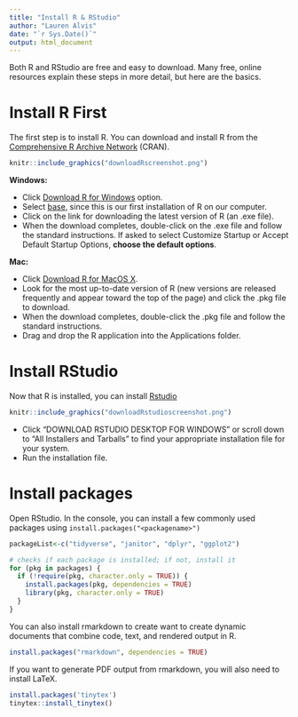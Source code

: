 ```yaml
---
title: "Install R & RStudio"
author: "Lauren Alvis"
date: "`r Sys.Date()`"
output: html_document
---
```


Both R and RStudio are free and easy to download. Many free, online resources explain these steps in more detail, but here are the basics.  
  
# Install R First

The first step is to install R. You can download and install R from the [Comprehensive R Archive Network](https://cran.r-project.org/) (CRAN).  

```r
knitr::include_graphics("downloadRscreenshot.png")
```

**Windows:**

- Click [Download R for Windows](https://cran.r-project.org/bin/windows/) option.
- Select [base](https://cran.r-project.org/bin/windows/base/), since this is our first installation of R on our computer.  
- Click on the link for downloading the latest version of R (an .exe file).  
- When the download completes, double-click on the .exe file and follow the standard instructions. If asked to select Customize Startup or Accept Default Startup Options, **choose the default options**.   
  
  
**Mac:**

- Click [Download R for MacOS X](https://cran.r-project.org/bin/macosx/).  
- Look for the most up-to-date version of R (new versions are released frequently and appear toward the top of the page) and click the .pkg file to download.    
- When the download completes, double-click the .pkg file and follow the standard instructions.  
- Drag and drop the R application into the Applications folder.

# Install RStudio
  
Now that R is installed, you can install [Rstudio](https://posit.co/download/rstudio-desktop/)  
  

```r
knitr::include_graphics("downloadRstudioscreenshot.png")
```
  
- Click "DOWNLOAD RSTUDIO DESKTOP FOR WINDOWS" or scroll down to "All Installers and Tarballs" to find your appropriate installation file for your system.   
- Run the installation file.  
  

# Install packages  

Open RStudio. In the console, you can install a few commonly used packages using `install.packages("<packagename>")`  

```r
packageList<-c("tidyverse", "janitor", "dplyr", "ggplot2")

# checks if each package is installed; if not, install it
for (pkg in packages) {
  if (!require(pkg, character.only = TRUE)) {
    install.packages(pkg, dependencies = TRUE)
    library(pkg, character.only = TRUE)
  }
}

```

You can also install rmarkdown to create want to create dynamic documents that combine code, text, and rendered output in R.  

```r
install.packages("rmarkdown", dependencies = TRUE)
```

If you want to generate PDF output from rmarkdown, you will also need to install LaTeX.  

```r
install.packages('tinytex')
tinytex::install_tinytex() 
```